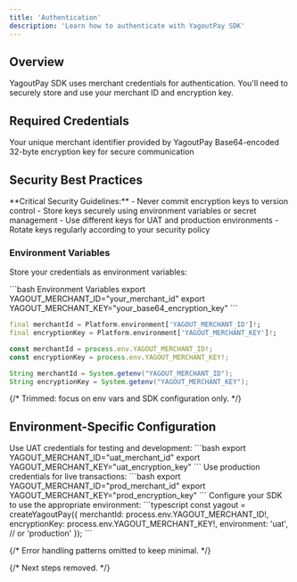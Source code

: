 ```yaml
---
title: 'Authentication'
description: 'Learn how to authenticate with YagoutPay SDK'
---
```


## Overview

YagoutPay SDK uses merchant credentials for authentication. You'll need to securely store and use your merchant ID and encryption key.

## Required Credentials

<CardGroup cols={2}>
  <Card title="Merchant ID" icon="id-card">
    Your unique merchant identifier provided by YagoutPay
  </Card>
  <Card title="Encryption Key" icon="key">
    Base64-encoded 32-byte encryption key for secure communication
  </Card>
</CardGroup>

## Security Best Practices

<Warning>
**Critical Security Guidelines:**
- Never commit encryption keys to version control
- Store keys securely using environment variables or secret management
- Use different keys for UAT and production environments
- Rotate keys regularly according to your security policy
</Warning>

### Environment Variables

Store your credentials as environment variables:

<CodeGroup>
```bash Environment Variables
export YAGOUT_MERCHANT_ID="your_merchant_id"
export YAGOUT_MERCHANT_KEY="your_base64_encryption_key"
```

```dart Dart/Flutter
final merchantId = Platform.environment['YAGOUT_MERCHANT_ID']!;
final encryptionKey = Platform.environment['YAGOUT_MERCHANT_KEY']!;
```

```typescript TypeScript/Node.js
const merchantId = process.env.YAGOUT_MERCHANT_ID!;
const encryptionKey = process.env.YAGOUT_MERCHANT_KEY!;
```

```java Java
String merchantId = System.getenv("YAGOUT_MERCHANT_ID");
String encryptionKey = System.getenv("YAGOUT_MERCHANT_KEY");
```
</CodeGroup>

{/* Trimmed: focus on env vars and SDK configuration only. */}

## Environment-Specific Configuration

<Steps>
  <Step title="UAT Environment">
    Use UAT credentials for testing and development:
    ```bash
    export YAGOUT_MERCHANT_ID="uat_merchant_id"
    export YAGOUT_MERCHANT_KEY="uat_encryption_key"
    ```
  </Step>
  <Step title="Production Environment">
    Use production credentials for live transactions:
    ```bash
    export YAGOUT_MERCHANT_ID="prod_merchant_id"
    export YAGOUT_MERCHANT_KEY="prod_encryption_key"
    ```
  </Step>
  <Step title="SDK Configuration">
    Configure your SDK to use the appropriate environment:
    ```typescript
    const yagout = createYagoutPay({
      merchantId: process.env.YAGOUT_MERCHANT_ID!,
      encryptionKey: process.env.YAGOUT_MERCHANT_KEY!,
      environment: 'uat', // or 'production'
    });
    ```
  </Step>
</Steps>

{/* Error handling patterns omitted to keep minimal. */}

{/* Next steps removed. */}
